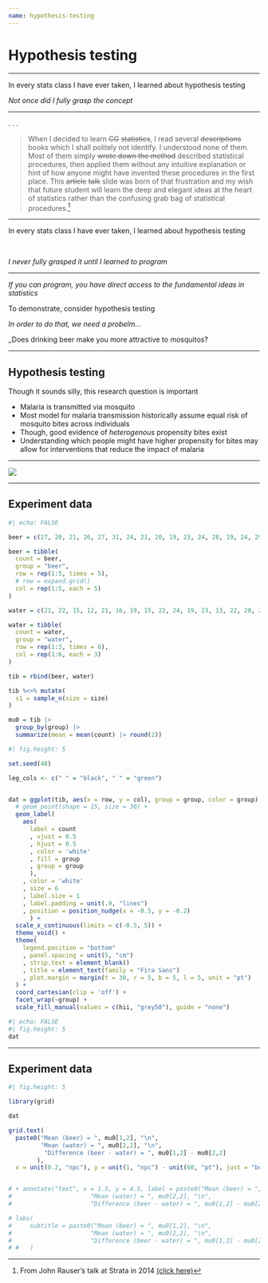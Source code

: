 ```yaml
---
name: hypothesis-testing
---
```


# Hypothesis testing {.inverse .note}

---

::: {.vertical-center}
In every stats class I have ever taken, I learned about [hypothesis testing]{.note}

[_Not once did I fully grasp the concept_]{.fragment}
:::

---

. . .

::: {.vertical-center}
> When I decided to learn ~~CG~~ ~~statistics~~, I read several ~~descriptions~~ books which I shall politely not identify. I understood none of them. Most of them simply ~~wrote down the method~~ described statistical procedures, then applied them without any intuitive explanation or hint of how anyone might have invented these procedures in the first place. This ~~article~~ ~~talk~~ slide was born of that frustration and my wish that future student will learn the deep and elegant ideas at the heart of statistics rather than the confusing grab bag of statistical procedures.^[From John Rauser's talk at Strata in 2014 [(click here)](https://youtu.be/5Dnw46eC-0o)]
:::


---

::: {.vertical-center}
In every stats class I have ever taken, I learned about [hypothesis testing]{.note}

<br>

[_I never fully grasped it until I learned to program_]{.fragment}
:::

---

::: {.vertical-center}
_If you can program, you have direct access to the fundamental ideas in statistics_

[To demonstrate, consider [hypothesis testing]{.note}]{.fragment}

[_In order to do that, we need a probelm..._]{.fragment}

[_Does drinking beer make you more attractive to mosquitos?]{.fragment}

:::

---

## Hypothesis testing

Though it sounds silly, this research question is important

- Malaria is transmitted via mosquito
- Most model for malaria transmission historically assume equal risk of mosquito bites across individuals
- Though, good evidence of _heterogenous_ propensity bites exist
- Understanding which people might have higher propensity for bites may allow for interventions that reduce the impact of malaria

---

![](./image/Screenshot%202023-03-23%20at%203.42.08%20PM.png)

---

## Experiment data

```r
#| echo: FALSE

beer = c(27, 20, 21, 26, 27, 31, 24, 21, 20, 19, 23, 24, 28, 19, 24, 29, 18, 20, 17, 31, 20, 25, 28, 21, 27)

beer = tibble(
  count = beer,
  group = "beer",
  row = rep(1:5, times = 5),
  # row = expand.grid()
  col = rep(1:5, each = 5)
)

water = c(21, 22, 15, 12, 21, 16, 19, 15, 22, 24, 19, 23, 13, 22, 20, 24, 18, 20)

water = tibble(
  count = water,
  group = "water",
  row = rep(1:3, times = 6),
  col = rep(1:6, each = 3)
)

tib = rbind(beer, water)

tib %<>% mutate(
  s1 = sample_n(size = size)
)

mu0 = tib |>
  group_by(group) |>
  summarize(mean = mean(count) |> round(2))

```

```r
#| fig.height: 5

set.seed(48)

leg_cols <- c(" " = "black", " " = "green")


dat = ggplot(tib, aes(x = row, y = col), group = group, color = group) +
  # geom_point(shape = 15, size = 30) +
  geom_label(
    aes(
      label = count
      , vjust = 0.5
      , hjust = 0.5
      , color = 'white'
      , fill = group
      , group = group
      ),
    , color = 'white'
    , size = 6
    , label.size = 1
    , label.padding	= unit(.9, "lines")
    , position = position_nudge(x = -0.5, y = -0.2)
      ) +
  scale_x_continuous(limits = c(-0.5, 5)) +
  theme_void() +
  theme(
    legend.position = "bottom"
    , panel.spacing = unit(5, "cm")
    , strip.text = element_blank()
    , title = element_text(family = "Fira Sans")
    , plot.margin = margin(t = 30, r = 5, b = 5, l = 5, unit = "pt")
  ) +
  coord_cartesian(clip = 'off') +
  facet_wrap(~group) +
  scale_fill_manual(values = c(hii, "grey50"), guide = "none")

```

```r
#| echo: FALSE
#| fig.height: 5
dat
```

---

## Experiment data {data-visibility="uncounted"}

```r
#| fig.height: 5

library(grid)

dat 

grid.text(
  paste0("Mean (beer) = ", mu0[1,2], "\n",
         "Mean (water) = ", mu0[2,2], "\n",
          "Difference (beer - water) = ", mu0[1,2] - mu0[2,2]
        ),
  x = unit(0.2, "npc"), y = unit(1, "npc") - unit(60, "pt"), just = "bottom", gp = gpar(fontsize = 10, fontfamily = "Fira Sans"))


# + annotate("text", x = 1.5, y = 4.5, label = paste0("Mean (beer) = ", mu0[1,2], "\n",
#                      "Mean (water) = ", mu0[2,2], "\n",
#                      "Difference (beer - water) = ", mu0[1,2] - mu0[2,2]), size = 5, fontface = "bold", hjust = 0)

# labs(
#     subtitle = paste0("Mean (beer) = ", mu0[1,2], "\n",
#                      "Mean (water) = ", mu0[2,2], "\n",
#                      "Difference (beer - water) = ", mu0[1,2] - mu0[2,2])
# #   )
```